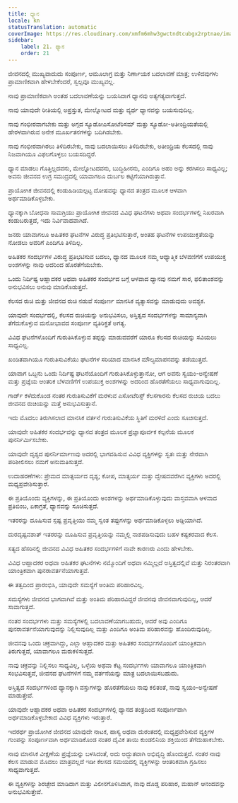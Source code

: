 ```yaml
---
title: ಧ್ಯಾನ
locale: kn
statusTranslation: automatic
coverImage: https://res.cloudinary.com/xmfm6mhw3gwctndtcubgx2rptnae/image/upload/v1741354419/small_cover_la_gran_rebelion_28716e29d2.webp
sidebar:
    label: 21. ಧ್ಯಾನ
    order: 21
---
```

ಜೀವನದಲ್ಲಿ ಮುಖ್ಯವಾದುದು ಸಂಪೂರ್ಣ, ಆಮೂಲಾಗ್ರ ಮತ್ತು ನಿರ್ಣಾಯಕ ಬದಲಾವಣೆ ಮಾತ್ರ; ಉಳಿದವುಗಳು ಪ್ರಾಮಾಣಿಕವಾಗಿ ಹೇಳಬೇಕೆಂದರೆ, ಸ್ವಲ್ಪವೂ ಮುಖ್ಯವಲ್ಲ.

ನಾವು ಪ್ರಾಮಾಣಿಕವಾಗಿ ಅಂತಹ ಬದಲಾವಣೆಯನ್ನು ಬಯಸಿದಾಗ ಧ್ಯಾನವು ಅತ್ಯಗತ್ಯವಾಗುತ್ತದೆ.

ನಾವು ಯಾವುದೇ ರೀತಿಯಲ್ಲಿ ಅಪ್ರಸ್ತುತ, ಮೇಲ್ನೋಟದ ಮತ್ತು ವ್ಯರ್ಥ ಧ್ಯಾನವನ್ನು ಬಯಸುವುದಿಲ್ಲ.

ನಾವು ಗಂಭೀರವಾಗಬೇಕು ಮತ್ತು ಅಗ್ಗದ ಸ್ಯೂಡೋಎಸೋಟೆರಿಸಮ್ ಮತ್ತು ಸ್ಯೂಡೋ-ಅತೀಂದ್ರಿಯತೆಯಲ್ಲಿ ಹೇರಳವಾಗಿರುವ ಅನೇಕ ಮೂರ್ಖತನಗಳನ್ನು ಬದಿಗಿಡಬೇಕು.

ನಾವು ಗಂಭೀರವಾಗಿರಲು ತಿಳಿದಿರಬೇಕು, ನಾವು ಬದಲಾಯಿಸಲು ತಿಳಿದಿರಬೇಕು, ಅತೀಂದ್ರಿಯ ಕೆಲಸದಲ್ಲಿ ನಾವು ನಿಜವಾಗಿಯೂ ವಿಫಲಗೊಳ್ಳಲು ಬಯಸದಿದ್ದರೆ.

ಧ್ಯಾನ ಮಾಡಲು ಗೊತ್ತಿಲ್ಲದವನು, ಮೇಲ್ನೋಟದವನು, ಬುದ್ಧಿಹೀನನು, ಎಂದಿಗೂ ಅಹಂ ಅನ್ನು ಕರಗಿಸಲು ಸಾಧ್ಯವಿಲ್ಲ; ಅವನು ಜೀವನದ ಉಗ್ರ ಸಮುದ್ರದಲ್ಲಿ ಯಾವಾಗಲೂ ದುರ್ಬಲ ಕಟ್ಟಿಗೆಯಾಗಿರುತ್ತಾನೆ.

ಪ್ರಾಯೋಗಿಕ ಜೀವನದಲ್ಲಿ ಕಂಡುಹಿಡಿಯಲ್ಪಟ್ಟ ದೋಷವನ್ನು ಧ್ಯಾನದ ತಂತ್ರದ ಮೂಲಕ ಆಳವಾಗಿ ಅರ್ಥಮಾಡಿಕೊಳ್ಳಬೇಕು.

ಧ್ಯಾನಕ್ಕಾಗಿ ಬೋಧನಾ ಸಾಮಗ್ರಿಯು ಪ್ರಾಯೋಗಿಕ ಜೀವನದ ವಿವಿಧ ಘಟನೆಗಳು ಅಥವಾ ಸಂದರ್ಭಗಳಲ್ಲಿ ನಿಖರವಾಗಿ ಕಂಡುಬರುತ್ತದೆ, ಇದು ನಿರ್ವಿವಾದವಾಗಿದೆ.

ಜನರು ಯಾವಾಗಲೂ ಅಹಿತಕರ ಘಟನೆಗಳ ವಿರುದ್ಧ ಪ್ರತಿಭಟಿಸುತ್ತಾರೆ, ಅಂತಹ ಘಟನೆಗಳ ಉಪಯುಕ್ತತೆಯನ್ನು ನೋಡಲು ಅವರಿಗೆ ಎಂದಿಗೂ ತಿಳಿದಿಲ್ಲ.

ಅಹಿತಕರ ಸಂದರ್ಭಗಳ ವಿರುದ್ಧ ಪ್ರತಿಭಟಿಸುವ ಬದಲು, ಧ್ಯಾನದ ಮೂಲಕ ನಮ್ಮ ಆಧ್ಯಾತ್ಮಿಕ ಬೆಳವಣಿಗೆಗೆ ಉಪಯುಕ್ತ ಅಂಶಗಳನ್ನು ನಾವು ಅದರಿಂದ ಹೊರತೆಗೆಯಬೇಕು.

ಒಂದು ನಿರ್ದಿಷ್ಟ ಆಹ್ಲಾದಕರ ಅಥವಾ ಅಹಿತಕರ ಸಂದರ್ಭದ ಬಗ್ಗೆ ಆಳವಾದ ಧ್ಯಾನವು ನಮಗೆ ಸಾರ, ಫಲಿತಾಂಶವನ್ನು ಅನುಭವಿಸಲು ಅನುವು ಮಾಡಿಕೊಡುತ್ತದೆ.

ಕೆಲಸದ ರುಚಿ ಮತ್ತು ಜೀವನದ ರುಚಿ ನಡುವೆ ಸಂಪೂರ್ಣ ಮಾನಸಿಕ ವ್ಯತ್ಯಾಸವನ್ನು ಮಾಡುವುದು ಅವಶ್ಯಕ.

ಯಾವುದೇ ಸಂದರ್ಭದಲ್ಲಿ, ಕೆಲಸದ ರುಚಿಯನ್ನು ಅನುಭವಿಸಲು, ಅಸ್ತಿತ್ವದ ಸಂದರ್ಭಗಳನ್ನು ಸಾಮಾನ್ಯವಾಗಿ ತೆಗೆದುಕೊಳ್ಳುವ ಮನೋಭಾವದ ಸಂಪೂರ್ಣ ವ್ಯತಿರಿಕ್ತತೆ ಅಗತ್ಯ.

ವಿವಿಧ ಘಟನೆಗಳೊಂದಿಗೆ ಗುರುತಿಸಿಕೊಳ್ಳುವ ತಪ್ಪನ್ನು ಮಾಡುವವರೆಗೆ ಯಾರೂ ಕೆಲಸದ ರುಚಿಯನ್ನು ಸವಿಯಲು ಸಾಧ್ಯವಿಲ್ಲ.

ಖಂಡಿತವಾಗಿಯೂ ಗುರುತಿಸುವಿಕೆಯು ಘಟನೆಗಳ ಸರಿಯಾದ ಮಾನಸಿಕ ಮೌಲ್ಯಮಾಪನವನ್ನು ತಡೆಯುತ್ತದೆ.

ಯಾವಾಗ ಒಬ್ಬನು ಒಂದು ನಿರ್ದಿಷ್ಟ ಘಟನೆಯೊಂದಿಗೆ ಗುರುತಿಸಿಕೊಳ್ಳುತ್ತಾನೋ, ಆಗ ಅವನು ಸ್ವಯಂ-ಅನ್ವೇಷಣೆ ಮತ್ತು ಪ್ರಜ್ಞೆಯ ಆಂತರಿಕ ಬೆಳವಣಿಗೆಗೆ ಉಪಯುಕ್ತ ಅಂಶಗಳನ್ನು ಅದರಿಂದ ಹೊರತೆಗೆಯಲು ಸಾಧ್ಯವಾಗುವುದಿಲ್ಲ.

ಗಾರ್ಡ್ ಕಳೆದುಕೊಂಡ ನಂತರ ಗುರುತಿಸುವಿಕೆಗೆ ಮರಳುವ ಎಸೋಟೆರಿಸ್ಟ್ ಕೆಲಸಗಾರನು ಕೆಲಸದ ರುಚಿಯ ಬದಲು ಜೀವನದ ರುಚಿಯನ್ನು ಮತ್ತೆ ಅನುಭವಿಸುತ್ತಾನೆ.

ಇದು ಮೊದಲು ತಿರುಗಿಸಲಾದ ಮಾನಸಿಕ ವರ್ತನೆ ಗುರುತಿಸುವಿಕೆಯ ಸ್ಥಿತಿಗೆ ಮರಳಿದೆ ಎಂದು ಸೂಚಿಸುತ್ತದೆ.

ಯಾವುದೇ ಅಹಿತಕರ ಸಂದರ್ಭವನ್ನು ಧ್ಯಾನದ ತಂತ್ರದ ಮೂಲಕ ಪ್ರಜ್ಞಾಪೂರ್ವಕ ಕಲ್ಪನೆಯ ಮೂಲಕ ಪುನರ್ನಿರ್ಮಿಸಬೇಕು.

ಯಾವುದೇ ದೃಶ್ಯದ ಪುನರ್ನಿರ್ಮಾಣವು ಅದರಲ್ಲಿ ಭಾಗವಹಿಸುವ ವಿವಿಧ ವ್ಯಕ್ತಿಗಳನ್ನು ಸ್ವತಃ ಮತ್ತು ನೇರವಾಗಿ ಪರಿಶೀಲಿಸಲು ನಮಗೆ ಅನುಮತಿಸುತ್ತದೆ.

ಉದಾಹರಣೆಗಳು: ಪ್ರೇಮದ ಮಾತ್ಸರ್ಯದ ದೃಶ್ಯ; ಕೋಪ, ಮಾತ್ಸರ್ಯ ಮತ್ತು ದ್ವೇಷದವರೆಗಿನ ವ್ಯಕ್ತಿಗಳು ಅದರಲ್ಲಿ ಮಧ್ಯಪ್ರವೇಶಿಸುತ್ತಾರೆ.

ಈ ಪ್ರತಿಯೊಂದು ವ್ಯಕ್ತಿಗಳನ್ನು, ಈ ಪ್ರತಿಯೊಂದು ಅಂಶಗಳನ್ನು ಅರ್ಥಮಾಡಿಕೊಳ್ಳುವುದು ವಾಸ್ತವವಾಗಿ ಆಳವಾದ ಪ್ರತಿಬಿಂಬ, ಏಕಾಗ್ರತೆ, ಧ್ಯಾನವನ್ನು ಸೂಚಿಸುತ್ತದೆ.

ಇತರರನ್ನು ದೂಷಿಸುವ ಸ್ಪಷ್ಟ ಪ್ರವೃತ್ತಿಯು ನಮ್ಮ ಸ್ವಂತ ತಪ್ಪುಗಳನ್ನು ಅರ್ಥಮಾಡಿಕೊಳ್ಳಲು ಅಡ್ಡಿಯಾಗಿದೆ.

ದುರದೃಷ್ಟವಶಾತ್ ಇತರರನ್ನು ದೂಷಿಸುವ ಪ್ರವೃತ್ತಿಯನ್ನು ನಮ್ಮಲ್ಲಿ ನಾಶಪಡಿಸುವುದು ಬಹಳ ಕಷ್ಟಕರವಾದ ಕೆಲಸ.

ಸತ್ಯದ ಹೆಸರಿನಲ್ಲಿ ಜೀವನದ ವಿವಿಧ ಅಹಿತಕರ ಸಂದರ್ಭಗಳಿಗೆ ನಾವೇ ಕಾರಣರು ಎಂದು ಹೇಳಬೇಕು.

ವಿವಿಧ ಆಹ್ಲಾದಕರ ಅಥವಾ ಅಹಿತಕರ ಘಟನೆಗಳು ನಮ್ಮೊಂದಿಗೆ ಅಥವಾ ನಮ್ಮಿಲ್ಲದೆ ಅಸ್ತಿತ್ವದಲ್ಲಿವೆ ಮತ್ತು ನಿರಂತರವಾಗಿ ಯಾಂತ್ರಿಕವಾಗಿ ಪುನರಾವರ್ತನೆಯಾಗುತ್ತವೆ.

ಈ ತತ್ವದಿಂದ ಪ್ರಾರಂಭಿಸಿ, ಯಾವುದೇ ಸಮಸ್ಯೆಗೆ ಅಂತಿಮ ಪರಿಹಾರವಿಲ್ಲ.

ಸಮಸ್ಯೆಗಳು ಜೀವನದ ಭಾಗವಾಗಿವೆ ಮತ್ತು ಅಂತಿಮ ಪರಿಹಾರವಿದ್ದರೆ ಜೀವನವು ಜೀವನವಾಗುವುದಿಲ್ಲ, ಆದರೆ ಸಾವಾಗುತ್ತದೆ.

ನಂತರ ಸಂದರ್ಭಗಳು ಮತ್ತು ಸಮಸ್ಯೆಗಳಲ್ಲಿ ಬದಲಾವಣೆಯಾಗಬಹುದು, ಆದರೆ ಅವು ಎಂದಿಗೂ ಪುನರಾವರ್ತನೆಯಾಗುವುದನ್ನು ನಿಲ್ಲಿಸುವುದಿಲ್ಲ ಮತ್ತು ಎಂದಿಗೂ ಅಂತಿಮ ಪರಿಹಾರವನ್ನು ಹೊಂದಿರುವುದಿಲ್ಲ.

ಜೀವನವು ಒಂದು ಚಕ್ರವಾಗಿದ್ದು, ಎಲ್ಲಾ ಆಹ್ಲಾದಕರ ಮತ್ತು ಅಹಿತಕರ ಸಂದರ್ಭಗಳೊಂದಿಗೆ ಯಾಂತ್ರಿಕವಾಗಿ ತಿರುಗುತ್ತದೆ, ಯಾವಾಗಲೂ ಮರುಕಳಿಸುತ್ತದೆ.

ನಾವು ಚಕ್ರವನ್ನು ನಿಲ್ಲಿಸಲು ಸಾಧ್ಯವಿಲ್ಲ, ಒಳ್ಳೆಯ ಅಥವಾ ಕೆಟ್ಟ ಸಂದರ್ಭಗಳು ಯಾವಾಗಲೂ ಯಾಂತ್ರಿಕವಾಗಿ ಸಂಭವಿಸುತ್ತವೆ, ಜೀವನದ ಘಟನೆಗಳಿಗೆ ನಮ್ಮ ವರ್ತನೆಯನ್ನು ಮಾತ್ರ ಬದಲಾಯಿಸಬಹುದು.

ಅಸ್ತಿತ್ವದ ಸಂದರ್ಭಗಳಿಂದ ಧ್ಯಾನಕ್ಕಾಗಿ ವಸ್ತುಗಳನ್ನು ಹೊರತೆಗೆಯಲು ನಾವು ಕಲಿತಂತೆ, ನಾವು ಸ್ವಯಂ-ಅನ್ವೇಷಣೆ ಮಾಡುತ್ತೇವೆ.

ಯಾವುದೇ ಆಹ್ಲಾದಕರ ಅಥವಾ ಅಹಿತಕರ ಸಂದರ್ಭಗಳಲ್ಲಿ ಧ್ಯಾನದ ತಂತ್ರದಿಂದ ಸಂಪೂರ್ಣವಾಗಿ ಅರ್ಥಮಾಡಿಕೊಳ್ಳಬೇಕಾದ ವಿವಿಧ ವ್ಯಕ್ತಿಗಳು ಇರುತ್ತಾರೆ.

ಇದರರ್ಥ ಪ್ರಾಯೋಗಿಕ ಜೀವನದ ಯಾವುದೇ ನಾಟಕ, ಹಾಸ್ಯ ಅಥವಾ ದುರಂತದಲ್ಲಿ ಮಧ್ಯಪ್ರವೇಶಿಸುವ ವ್ಯಕ್ತಿಗಳ ಗುಂಪನ್ನು ಸಂಪೂರ್ಣವಾಗಿ ಅರ್ಥಮಾಡಿಕೊಂಡ ನಂತರ ದೈವಿಕ ತಾಯಿ ಕುಂಡಲಿನಿಯ ಶಕ್ತಿಯಿಂದ ತೆಗೆದುಹಾಕಬೇಕು.

ನಾವು ಮಾನಸಿಕ ವೀಕ್ಷಣೆಯ ಪ್ರಜ್ಞೆಯನ್ನು ಬಳಸಿದಂತೆ, ಅದು ಅದ್ಭುತವಾಗಿ ಅಭಿವೃದ್ಧಿ ಹೊಂದುತ್ತದೆ. ನಂತರ ನಾವು ಕೆಲಸ ಮಾಡುವ ಮೊದಲು ಮಾತ್ರವಲ್ಲದೆ ಇಡೀ ಕೆಲಸದ ಸಮಯದಲ್ಲಿ ವ್ಯಕ್ತಿಗಳನ್ನು ಆಂತರಿಕವಾಗಿ ಗ್ರಹಿಸಲು ಸಾಧ್ಯವಾಗುತ್ತದೆ.

ಈ ವ್ಯಕ್ತಿಗಳನ್ನು ಶಿರಚ್ಛೇದ ಮಾಡಿದಾಗ ಮತ್ತು ವಿಲೀನಗೊಳಿಸಿದಾಗ, ನಾವು ದೊಡ್ಡ ಪರಿಹಾರ, ಮಹಾನ್ ಆನಂದವನ್ನು ಅನುಭವಿಸುತ್ತೇವೆ.

